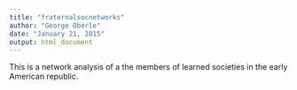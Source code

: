 ```yaml
---
title: "fraternalsocnetworks"
author: "George Oberle"
date: "January 21, 2015"
output: html_document
---
```


This is a network analysis of a the members of learned societies in the early American republic. 